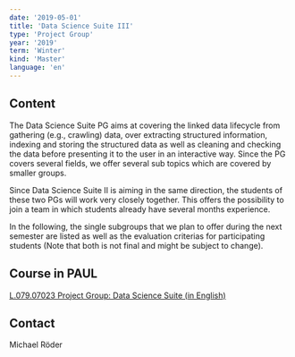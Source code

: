 ```yaml
---
date: '2019-05-01'
title: 'Data Science Suite III'
type: 'Project Group'
year: '2019'
term: 'Winter'
kind: 'Master'
language: 'en'
---
```


## Content

The Data Science Suite PG aims at covering the linked data lifecycle from gathering (e.g., crawling) data, over extracting structured information, indexing and storing the structured data as well as cleaning and checking the data before presenting it to the user in an interactive way. Since the PG covers several fields, we offer several sub topics which are covered by smaller groups.

Since Data Science Suite II is aiming in the same direction, the students of these two PGs will work very closely together. This offers the possibility to join a team in which students already have several months experience.

In the following, the single subgroups that we plan to offer during the next semester are listed as well as the evaluation criterias for participating students (Note that both is not final and might be subject to change).

## Course in PAUL

[L.079.07023 Project Group: Data Science Suite (in English)](https://paul.uni-paderborn.de/scripts/mgrqispi.dll?APPNAME=CampusNet&PRGNAME=COURSEDETAILS&ARGUMENTS=-N000000000000002,-N000342,-N0,-N372144865888988,-N372144865855989)

## Contact

<Link to="/MichaelRoeder">Michael Röder</Link>
